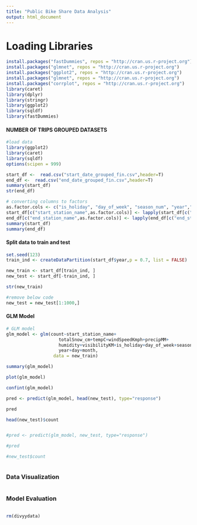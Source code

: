 ```yaml
---
title: "Public Bike Share Data Analysis"
output: html_document
--- 
```


# Loading Libraries #

```r
install.packages("fastDummies", repos = "http://cran.us.r-project.org")
install.packages("glmnet", repos = "http://cran.us.r-project.org")
install.packages("ggplot2", repos = "http://cran.us.r-project.org")
install.packages("glmnet", repos = "http://cran.us.r-project.org")
install.packages("corrplot", repos = "http://cran.us.r-project.org")
library(caret)
library(dplyr)
library(stringr)
library(ggplot2)
library(sqldf)
library(fastDummies)
```


#### NUMBER OF TRIPS GROUPED DATASETS
```r
#load data
library(ggplot2)
library(caret)
library(sqldf)
options(scipen = 999)

start_df <-  read.csv("start_date_grouped_fin.csv",header=T)
end_df <-  read.csv("end_date_grouped_fin.csv",header=T)
summary(start_df)
str(end_df)

# converting columns to factors
as.factor.cols <- c("is_holiday", "day_of_week", "season_num", "year","day","month")
start_df[c("start_station_name",as.factor.cols)] <- lapply(start_df[c("start_station_name",as.factor.cols)], factor)
end_df[c("end_station_name",as.factor.cols)] <- lapply(end_df[c("end_station_name",as.factor.cols)], factor)
summary(start_df)
summary(end_df)
```

#### Split data to train and test 
```r
set.seed(123)
train_ind <- createDataPartition(start_df$year,p = 0.7, list = FALSE)

new_train <- start_df[train_ind, ]
new_test <- start_df[-train_ind, ]

str(new_train)

#remove below code
new_test = new_test[1:1000,]
```

#### GLM Model
```r
# GLM model
glm_model <- glm(count~start_station_name+
                    totalSnow_cm+tempC+windSpeedKmph+precipMM+
                    humidity+visibilityKM+is_holiday+day_of_week+season_num+
                    year+day+month,
                  data = new_train)

summary(glm_model)

plot(glm_model)

confint(glm_model)

pred <- predict(glm_model, head(new_test), type="response")

pred

head(new_test)$count


#pred <- predict(glm_model, new_test, type="response")

#pred

#new_test$count

```

```r


```

### Data Visualization ##
```r

```


### Model Evaluation ###

```r

```


```r
rm(divyydata)
```
